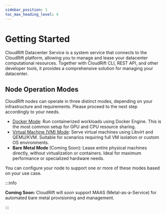 ```yaml
---
sidebar_position: 1
toc_max_heading_level: 4
---
```


# Getting Started

CloudRift Datacenter Service is a system service that connects to the CloudRift platform, allowing
you to manage and lease your datacenter computational resources. Together with CloudRift CLI,
REST API, and other developer tools, it provides a comprehensive solution for managing your datacenter.

## Node Operation Modes

CloudRift nodes can operate in three distinct modes, depending on your infrastructure and requirements.
Please proceed to the next step accordingly to your needs.

- [Docker Mode](./docker): Run containerized workloads using Docker Engine. This is the most common setup for GPU and CPU resource sharing.
- [Virtual Machine (VM) Mode](./vm): Serve virtual machines using Libvirt and QEMU/KVM. Suitable for scenarios requiring full VM isolation or custom OS environments.
- **Bare Metal Mode** (Coming Soon): Lease entire physical machines directly, without virtualization or containers. Ideal for maximum performance or specialized hardware needs.

You can configure your node to support one or more of these modes based on your use case.

:::info

**Coming Soon:** CloudRift will soon support MAAS (Metal-as-a-Service) for automated bare metal provisioning and management.

:::

